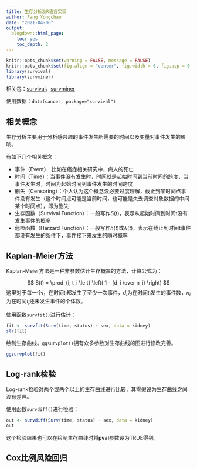 ```yaml
---
title: 生存分析及R语言实现
author: Fang Yongchao
date: "2021-04-06"
output:
  blogdown::html_page:
    toc: yes
    toc_depth: 2
---
```


```r
knitr::opts_chunk$set(warning = FALSE, message = FALSE)
knitr::opts_chunk$set(fig.align = "center", fig.width = 6, fig.asp = 0.7)
library(survival)
library(survminer)
```

相关包：[survival](https://mirrors.tuna.tsinghua.edu.cn/CRAN/web/packages/survival/index.html)，[survminer](https://mirrors.tuna.tsinghua.edu.cn/CRAN/web/packages/survminer/index.html)

使用数据：`data(cancer, package="survival")`

## 相关概念

生存分析主要用于分析感兴趣的事件发生所需要的时间以及变量对事件发生的影响。

有如下几个相关概念：

- 事件（Event）：比如在癌症相关研究中，病人的死亡
- 时间（Time）：当事件没有发生时，时间就是起始时间到当前时间的跨度，当事件发生时，时间为起始时间到事件发生的时间跨度
- 删失（Censoring）：个人认为这个概念没必要过度理解，截止到某时间点事件没有发生（这个时间点可能是当前时间，也可能是失去调查对象数据的中间某个时间点），即为删失
- 生存函数（Survival Function）：一般写作$S(t)$，表示从起始时间到时间t没有发生事件的概率
- 危险函数（Harzard Function）：一般写作$h(t)$或$\lambda(t)$，表示在截止到时间t事件都没有发生的条件下，事件接下来发生的瞬时概率

## Kaplan-Meier方法

Kaplan-Meier方法是一种非参数估计生存概率的方法，计算公式为：

$$
S(t) = \prod_{i; t_i \le t} \left( 1 - {d_i \over n_i} \right)
$$
这里对于每一个$i$，在时间$t_i$都发生了至少一次事件，$d_i$为在时间$t_i$发生的事件数，$n_i$为在时间$t_i$还未发生事件的个体数。

使用函数`survfit()`进行估计：
```r
fit <- survfit(Surv(time, status) ~ sex, data = kidney)
str(fit)
```

绘制生存曲线。`ggsurvplot()`拥有众多参数对生存曲线的图进行修改完善。
```r
ggsurvplot(fit)
```

## Log-rank检验

Log-rank检验对两个或两个以上的生存曲线进行比较，其零假设为生存曲线之间没有差异。

使用函数`survdiff()`进行检验：
```r
out <- survdiff(Surv(time, status) ~ sex, data = kidney)
out
```

这个检验结果也可以在绘制生存曲线时将**pval**参数设为TRUE得到。

## Cox比例风险回归





